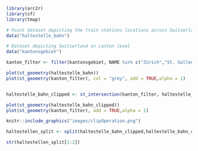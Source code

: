 
```r
library(arc2r)
library(sf)
library(tmap)


```

```r

# Point dataset depicting the train stations locations across Switzerland
data("haltestelle_bahn")

# Dataset depicting Switzerland on canton level
data("kantonsgebiet")

kanton_filter <- filter(kantonsgebiet, NAME %in% c("Zürich","St. Gallen","Thurgau","Aargau"))

plot(st_geometry(haltestelle_bahn))
plot(st_geometry(kanton_filter), col = "grey", add = TRUE,alpha = 1)



```

```r
haltestelle_bahn_clipped <- st_intersection(kanton_filter, haltestelle_bahn)


```

```r
plot(st_geometry(haltestelle_bahn_clipped))
plot(st_geometry(kanton_filter), add = TRUE,alpha = 1)


```

```r
knitr::include_graphics("images/clipOperation.png")


```

```r
haltestellen_split <- split(haltestelle_bahn_clipped,haltestelle_bahn_clipped$name)

str(haltestellen_split[1:2])
```

